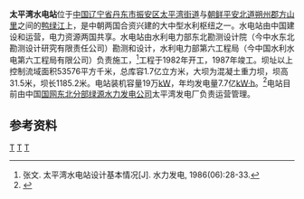 {{Infobox dam
|name =太平湾水电站
|official_name =
|image =
|image_size =
|image_caption =
|image_alt =
|location_map =China Liaoning
|location_map_width =
|location_map_text =太平湾水电站在辽宁的位置
|lat_d =39
|lat_m =21
|lat_s =10
|lat_NS =N
|long_d =124
|long_m =43
|long_s =57
|long_EW =E
| coordinates_type = type:landmark
| coordinates_display= inline,title
| coordinates_ref =
| country ={{PRC}}/{{DPRK}}
| locale =[[辽宁省|辽宁省]][[丹东市|丹东市]][[振安区|振安区]][[太平湾街道|太平湾街道]]/[[平安北道|平安北道]][[朔州郡|朔州郡]][[方山里|方山里]]
| status =运行中
| construction_began = 1982年
| open = 1987年
| demolished =
| cost =
| owner =
| type = 混凝土重力坝
| length ={{Convert|1185.2|m|ft|0|abbr=on}}
| height ={{Convert|31.5|m|ft|0|abbr=on}}
| crest_width =
| base_width =
| volume =
| crosses =[[鸭绿江|鸭绿江]]
| spillways =
| spillway_type =
| spillway_capacity =
| reservoir =太平湾水库
| reservoir_capacity = 1.7 亿 m<sup>3</sup>
| reservoir_catchment= 53576 km<sup>2</sup>
| reservoir_surface =25.8 km<sup>2</sup>
| reservoir_max_depth=
| hydraulic_head =
| tidal_range =
| plant_owner =[[国网东北分部绿源水力发电公司|国网东北分部绿源水力发电公司]]
| plant_operator =太平湾发电厂
| plant_commission =
| plant_licence_exp =
| plant_decommission =
| plant_type =河床式
| turbines = 
| installed_capacity = 17万[[千瓦|kW]]
| max_planned_cap =
| capacity_factor =
| average_annual_gen =7.7亿[[千瓦·时|kW·h]] 
| net_generation =
| website =
| as_of =
| extra =
}}
'''太平湾水电站'''位于[[中国|中国]][[辽宁省|辽宁省]][[丹东市|丹东市]][[振安区|振安区]][[太平湾街道|太平湾街道]]与[[朝鲜|朝鲜]][[平安北道|平安北道]][[朔州郡|朔州郡]][[方山里|方山里]]之间的[[鸭绿江|鸭绿江]]上，是中朝两国合资兴建的大中型水利枢纽之一。水电站由中国建设和运营，电力资源两国共享。水电站由水利电力部东北勘测设计院（今中水东北勘测设计研究有限责任公司）勘测和设计，水利电力部第六工程局（今中国水利水电第六工程局有限公司）负责施工，<ref>张文. 太平湾水电站设计基本情况[J]. 水力发电, 1986(06):28-33.</ref>工程于1982年开工，1987年竣工。坝址以上控制流域面积53576平方千米，总库容1.7亿立方米，大坝为混凝土重力坝，坝高31.5米，坝长1185.2米。电站装机容量19万[[千瓦|kW]]，年均发电量7.7亿[[千瓦·时|kW·h]]。<ref name="中国河湖大典">{{cite book zh |author=《[[中国河湖大典|中国河湖大典]]》编纂委员会 |title=《中国河湖大典·黑龙江、辽河卷》 |format=M |edition=1 |location=北京 |publisher=中国水利水电出版社 |date=2014年4月 |pages=324页 |id= ISBN 78-7-5170-1950-3}}</ref>电站目前由中国[[国网东北分部绿源水力发电公司|国网东北分部绿源水力发电公司]]太平湾发电厂负责运营管理。
==参考资料==
{{reflist}}

[[Category:辽宁水电站|T]]
[[Category:朝鲜水电站|T]]
[[Category:振安区|T]]